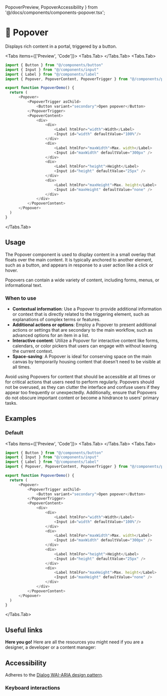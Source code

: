   PopoverPreview, PopoverAccessibility
} from '@/docs/components/components-popover.tsx';

# 💠 Popover

Displays rich content in a portal, triggered by a button.

<Tabs items={['Preview', 'Code']}>
  <Tabs.Tab>
    <PopoverPreview />
  </Tabs.Tab>
  <Tabs.Tab>
  ```js copy
  import { Button } from "@/components/button"
  import { Input } from "@/components/input"
  import { Label } from "@/components/label"
  import { Popover, PopoverContent, PopoverTrigger } from "@/components/popover"
 
  export function PopoverDemo() {
    return (
        <Popover>
            <PopoverTrigger asChild>
                <Button variant="secondary">Open popover</Button>
            </PopoverTrigger>
            <PopoverContent>
                <div>
                    <div>
                        <Label htmlFor="width">Width</Label>
                        <Input id="width" defaultValue="100%"/>
                    </div>
                    <div>
                        <Label htmlFor="maxWidth">Max. width</Label>
                        <Input id="maxWidth" defaultValue="300px" />
                    </div>
                    <div>
                        <Label htmlFor="height">Height</Label>
                        <Input id="height" defaultValue="25px" />
                    </div>
                    <div>
                        <Label htmlFor="maxHeight">Max. height</Label>
                        <Input id="maxHeight" defaultValue="none" />
                    </div>
                </div>
            </PopoverContent>
        </Popover>
    )
  }
  ```
  </Tabs.Tab>
</Tabs>

## Usage

The Popover component is used to display content in a small overlay that floats over the main content. It is typically anchored to another element, such as a button, and appears in response to a user action like a click or hover. 

Popovers can contain a wide variety of content, including forms, menus, or informational text.

### When to use
- **Contextual information**: Use a Popover to provide additional information or context that is directly related to the triggering element, such as explanations of complex terms or features.
- **Additional actions or options**: Employ a Popover to present additional actions or settings that are secondary to the main workflow, such as advanced options for an item in a list.
- **Interactive content**: Utilize a Popover for interactive content like forms, calendars, or color pickers that users can engage with without leaving the current context.
- **Space-saving**: A Popover is ideal for conserving space on the main canvas by temporarily housing content that doesn't need to be visible at all times.

Avoid using Popovers for content that should be accessible at all times or for critical actions that users need to perform regularly. Popovers should not be overused, as they can clutter the interface and confuse users if they appear too frequently or unexpectedly. Additionally, ensure that Popovers do not obscure important content or become a hindrance to users' primary tasks.

## Examples

### Default

<Tabs items={['Preview', 'Code']}>
  <Tabs.Tab>
    <PopoverPreview />
  </Tabs.Tab>
  <Tabs.Tab>
  ```js copy
  import { Button } from "@/components/button"
  import { Input } from "@/components/input"
  import { Label } from "@/components/label"
  import { Popover, PopoverContent, PopoverTrigger } from "@/components/popover"
 
  export function PopoverDemo() {
    return (
        <Popover>
            <PopoverTrigger asChild>
                <Button variant="secondary">Open popover</Button>
            </PopoverTrigger>
            <PopoverContent>
                <div>
                    <div>
                        <Label htmlFor="width">Width</Label>
                        <Input id="width" defaultValue="100%"/>
                    </div>
                    <div>
                        <Label htmlFor="maxWidth">Max. width</Label>
                        <Input id="maxWidth" defaultValue="300px" />
                    </div>
                    <div>
                        <Label htmlFor="height">Height</Label>
                        <Input id="height" defaultValue="25px" />
                    </div>
                    <div>
                        <Label htmlFor="maxHeight">Max. height</Label>
                        <Input id="maxHeight" defaultValue="none" />
                    </div>
                </div>
            </PopoverContent>
        </Popover>
    )
  }
  ```
  </Tabs.Tab>
</Tabs>

## Useful links

**Here you go!** Here are all the resources you might need if you are a designer, a developer or a content manager:

<Cards className="mt-8">
  <Card
    title="🤖 Storybook"
    href="https://main--653e613f4feb85c1b6467ba7.chromatic.com/?path=/docs/components-popover--documentation"
  />
  <Card
    title="🪄 Figma"
    href="https://www.figma.com/file/acdO58jx9zgGfkKu6htrx2/%F0%9F%8D%9D-Fusillo-Design-System?type=design&node-id=540%3A8871&mode=design&t=h85Ey3chnxVlElkp-1"
  />
</Cards>

## Accessibility

Adheres to the [Dialog WAI-ARIA design pattern](https://www.w3.org/WAI/ARIA/apg/patterns/dialog-modal/).

### Keyboard interactions

<PopoverAccessibility />